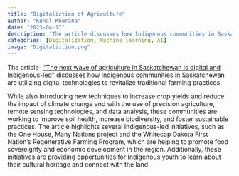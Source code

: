 ```yaml
---
title: "Digitaliztion of Agriculture"
author: "Kunal Khurana"
date: "2023-04-17"
description: 'The article discusses how Indigenous communities in Saskatchewan are utilizing digital technologies to revitalize traditional farming practices.'
categories: [Digitalization, Machine learning, AI]
image: "Digitaliztion.png"
---
```


The article- ["The next wave of agriculture in Saskatchewan is digital and Indigenous-led"](https://paletteskills.org/resources/the-next-wave-of-agriculture-in-saskatchewan-is-digital-and-indigenous-led) discusses how Indigenous communities in Saskatchewan are utilizing digital technologies to revitalize traditional farming practices.


While also introducing new techniques to increase crop yields and reduce the impact of climate change and with the use of precision agriculture, remote sensing technologies, and data analysis, these communities are working to improve soil health, increase biodiversity, and foster sustainable practices. The article highlights several Indigenous-led initiatives, such as the One House, Many Nations project and the Whitecap Dakota First Nation's Regenerative Farming Program, which are helping to promote food sovereignty and economic development in the region. Additionally, these initiatives are providing opportunities for Indigenous youth to learn about their cultural heritage and connect with the land.